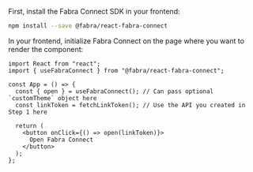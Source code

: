 <Tab title="React">

First, install the Fabra Connect SDK in your frontend:

```sh
npm install --save @fabra/react-fabra-connect
```

In your frontend, initialize Fabra Connect on the page where you want to render the component:

```tsx
import React from "react";
import { useFabraConnect } from "@fabra/react-fabra-connect";

const App = () => {
  const { open } = useFabraConnect(); // Can pass optional `customTheme` object here
  const linkToken = fetchLinkToken(); // Use the API you created in Step 1 here

  return (
    <button onClick={() => open(linkToken)}>
      Open Fabra Connect
    </button>
  );
};
```
</Tab>